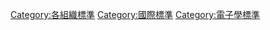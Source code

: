 {{Commonscat|IEC standards}}

[[Category:各組織標準|Category:各組織標準]]
[[Category:國際標準|Category:國際標準]]
[[Category:電子學標準|Category:電子學標準]]